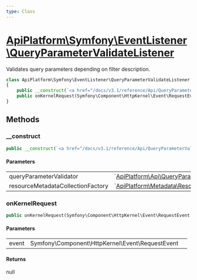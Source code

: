 ```yaml
---
type: Class
---
```


# [ApiPlatform\Symfony\EventListener\QueryParameterValidateListener](/docs/v3.1/reference/Symfony/EventListener/QueryParameterValidateListener)

Validates query parameters depending on filter description.


```php
class ApiPlatform\Symfony\EventListener\QueryParameterValidateListener
{
    public __construct(`<a href="/docs/v3.1/reference/Api/QueryParameterValidator/QueryParameterValidator">ApiPlatform\Api\QueryParameterValidator\QueryParameterValidator</a>` $queryParameterValidator, null|`<a href="/docs/v3.1/reference/Metadata/Resource/Factory/ResourceMetadataCollectionFactoryInterface">ApiPlatform\Metadata\Resource\Factory\ResourceMetadataCollectionFactoryInterface</a>` $resourceMetadataCollectionFactory)
    public onKernelRequest(Symfony\Component\HttpKernel\Event\RequestEvent $event): null
}
```
## Methods

### __construct



```php
public __construct(`<a href="/docs/v3.1/reference/Api/QueryParameterValidator/QueryParameterValidator">ApiPlatform\Api\QueryParameterValidator\QueryParameterValidator</a>` $queryParameterValidator, null|`<a href="/docs/v3.1/reference/Metadata/Resource/Factory/ResourceMetadataCollectionFactoryInterface">ApiPlatform\Metadata\Resource\Factory\ResourceMetadataCollectionFactoryInterface</a>` $resourceMetadataCollectionFactory)
```

#### Parameters

<table><tbody>
<tr><td>queryParameterValidator</td><td>`<a href="/docs/v3.1/reference/Api/QueryParameterValidator/QueryParameterValidator">ApiPlatform\Api\QueryParameterValidator\QueryParameterValidator</a>`</td><td></td></tr><tr><td>resourceMetadataCollectionFactory</td><td>`<a href="/docs/v3.1/reference/Metadata/Resource/Factory/ResourceMetadataCollectionFactoryInterface">ApiPlatform\Metadata\Resource\Factory\ResourceMetadataCollectionFactoryInterface</a>`</td><td></td></tr>
</tbody>
</table>

### onKernelRequest



```php
public onKernelRequest(Symfony\Component\HttpKernel\Event\RequestEvent $event): null
```

#### Parameters

<table><tbody>
<tr><td>event</td><td>Symfony\Component\HttpKernel\Event\RequestEvent</td><td></td></tr>
</tbody>
</table>

#### Returns

null
